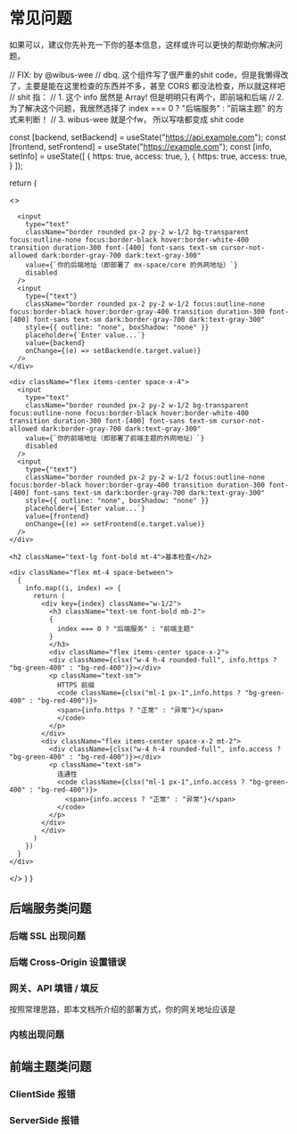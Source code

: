 # 常见问题

如果可以，建议你先补充一下你的基本信息，这样或许可以更快的帮助你解决问题。


  // FIX: by @wibus-wee
  // dbq. 这个组件写了很严重的shit code，但是我懒得改了，主要是能在这里检查的东西并不多，甚至 CORS 都没法检查，所以就这样吧
  // shit 指：
  // 1. 这个 info 居然是 Array! 但是明明只有两个，即前端和后端
  // 2. 为了解决这个问题，我居然选择了 index === 0 ? "后端服务" : "前端主题" 的方式来判断！
  // 3. wibus-wee 就是个fw， 所以写啥都变成 shit code

  const [backend, setBackend] = useState("https://api.example.com");
  const [frontend, setFrontend] = useState("https://example.com");
  const [info, setInfo] = useState([
    {
      https: true,
      access: true,
    },
    {
      https: true,
      access: true,
    }
  ]);

return (

  <>
    <div className="flex items-center space-x-4 mb-4 mt-4">

      <input
        type="text"
        className="border rounded px-2 py-2 w-1/2 bg-transparent focus:outline-none focus:border-black hover:border-white-400 transition duration-300 font-[400] font-sans text-sm cursor-not-allowed dark:border-gray-700 dark:text-gray-300"
        value={`你的后端地址（即部署了 mx-space/core 的外网地址）`}
        disabled
      />
      <input
        type={"text"}
        className="border rounded px-2 py-2 w-1/2 focus:outline-none focus:border-black hover:border-gray-400 transition duration-300 font-[400] font-sans text-sm dark:border-gray-700 dark:text-gray-300"
        style={{ outline: "none", boxShadow: "none" }}
        placeholder={`Enter value...`}
        value={backend}
        onChange={(e) => setBackend(e.target.value)}
      />
    </div>

    <div className="flex items-center space-x-4">
      <input
        type="text"
        className="border rounded px-2 py-2 w-1/2 bg-transparent focus:outline-none focus:border-black hover:border-white-400 transition duration-300 font-[400] font-sans text-sm cursor-not-allowed dark:border-gray-700 dark:text-gray-300"
        value={`你的前端地址（即部署了前端主题的外网地址）`}
        disabled
      />
      <input
        type={"text"}
        className="border rounded px-2 py-2 w-1/2 focus:outline-none focus:border-black hover:border-gray-400 transition duration-300 font-[400] font-sans text-sm dark:border-gray-700 dark:text-gray-300"
        style={{ outline: "none", boxShadow: "none" }}
        placeholder={`Enter value...`}
        value={frontend}
        onChange={(e) => setFrontend(e.target.value)}
      />
    </div>

    <h2 className="text-lg font-bold mt-4">基本检查</h2>

    <div className="flex mt-4 space-between">
      {
        info.map((i, index) => {
          return (
            <div key={index} className="w-1/2">
              <h3 className="text-sm font-bold mb-2">
              {
                index === 0 ? "后端服务" : "前端主题"
              }
              </h3>
              <div className="flex items-center space-x-2">
              <div className={clsx("w-4 h-4 rounded-full", info.https ? "bg-green-400" : "bg-red-400")}></div>
              <p className="text-sm">
                HTTPS 前缀
                <code className={clsx("ml-1 px-1",info.https ? "bg-green-400" : "bg-red-400")}>
                <span>{info.https ? "正常" : "异常"}</span>
                </code>
              </p>
            </div>
            <div className="flex items-center space-x-2 mt-2">
              <div className={clsx("w-4 h-4 rounded-full", info.access ? "bg-green-400" : "bg-red-400")}></div>
              <p className="text-sm">
                连通性
                <code className={clsx("ml-1 px-1",info.access ? "bg-green-400" : "bg-red-400")}>
                  <span>{info.access ? "正常" : "异常"}</span>
                </code>
              </p>
            </div>
            </div>
          )
        })
      }
    </div>

  </>
    )
}

<BasicInfo />

## 后端服务类问题

### 后端 SSL 出现问题

### 后端 Cross-Origin 设置错误

### 网关、API 填错 / 填反

按照常理思路，即本文档所介绍的部署方式，你的网关地址应该是

### 内核出现问题

## 前端主题类问题

### ClientSide 报错

### ServerSide 报错
